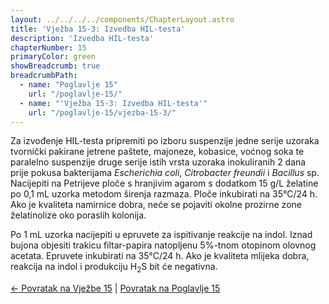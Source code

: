 ```yaml
---
layout: ../../../../components/ChapterLayout.astro
title: 'Vježba 15-3: Izvedba HIL-testa'
description: 'Izvedba HIL-testa'
chapterNumber: 15
primaryColor: green
showBreadcrumb: true
breadcrumbPath:
  - name: "Poglavlje 15"
    url: "/poglavlje-15/"
  - name: "'Vježba 15-3: Izvedba HIL-testa'"
    url: "/poglavlje-15/vjezba-15-3/"
---
```



Za izvođenje HIL-testa pripremiti po izboru suspenzije jedne serije uzoraka tvornički pakirane jetrene paštete, majoneze, kobasice, voćnog soka te paralelno suspenzije druge serije istih vrsta uzoraka inokuliranih 2 dana prije pokusa bakterijama *Escherichia coli*, *Citrobacter freundii* i *Bacillus* sp. Nacijepiti na Petrijeve ploče s hranjivim agarom s dodatkom 15 g/L želatine po 0,1 mL uzorka metodom širenja razmaza. Ploče inkubirati na 35°C/24 h. Ako je kvaliteta namirnice dobra, neće se pojaviti okolne prozirne zone želatinolize oko poraslih kolonija.

Po 1 mL uzorka nacijepiti u epruvete za ispitivanje reakcije na indol. Iznad bujona objesiti trakicu filtar-papira natopljenu 5%-tnom otopinom olovnog acetata. Epruvete inkubirati na 35°C/24 h. Ako je kvaliteta mlijeka dobra, reakcija na indol i produkciju H<sub>2</sub>S bit će negativna.

[← Povratak na Vježbe 15](../vjezba-15) | [Povratak na Poglavlje 15](/poglavlje-15/)
